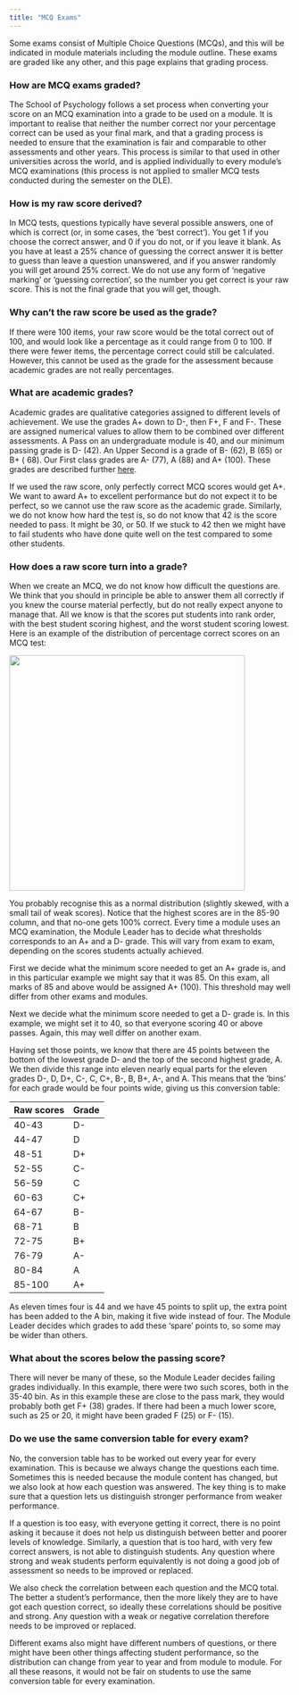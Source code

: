```yaml
---
title: "MCQ Exams"
---
```


Some exams consist of Multiple Choice Questions (MCQs), and this will be indicated in module materials including the module outline. These exams are graded like any other, and this page explains that grading process.

### How are MCQ exams graded?

The School of Psychology follows a set process when converting your score on an MCQ examination into a grade to be used on a module. It is important to realise that neither the number correct nor your percentage correct can be used as your final mark, and that a grading process is needed to ensure that the examination is fair and comparable to other assessments and other years. This process is similar to that used in other universities across the world, and is applied individually to every module's MCQ examinations (this process is not applied to smaller MCQ tests conducted during the semester on the DLE).

### How is my raw score derived?

In MCQ tests, questions typically have several possible answers, one of which is correct (or, in some cases, the 'best correct'). You get 1 if you choose the correct answer, and 0 if you do not, or if you leave it blank. As you have at least a 25% chance of guessing the correct answer it is better to guess than leave a question unanswered, and if you answer randomly you will get around 25% correct. We do not use any form of 'negative marking' or 'guessing correction', so the number you get correct is your raw score. This is not the final grade that you will get, though.

### Why can't the raw score be used as the grade?

If there were 100 items, your raw score would be the total correct out of 100, and would look like a percentage as it could range from 0 to 100. If there were fewer items, the percentage correct could still be calculated. However, this cannot be used as the grade for the assessment because academic grades are not really percentages.

### What are academic grades?

Academic grades are qualitative categories assigned to different levels of achievement. We use the grades A+ down to D-, then F+, F and F-. These are assigned numerical values to allow them to be combined over different assessments. A Pass on an undergraduate module is 40, and our minimum passing grade is D- (42). An Upper Second is a grade of B- (62), B (65) or B+ ( 68). Our First class grades are A- (77), A (88) and A+ (100). These grades are described further [here](https://plymouthpsychology.github.io/handbooks/marks.html).

If we used the raw score, only perfectly correct MCQ scores would get A+. We want to award A+ to excellent performance but do not expect it to be perfect, so we cannot use the raw score as the academic grade. Similarly, we do not know how hard the test is, so do not know that 42 is the score needed to pass. It might be 30, or 50. If we stuck to 42 then we might have to fail students who have done quite well on the test compared to some other students.

### How does a raw score turn into a grade?

When we create an MCQ, we do not know how difficult the questions are. We think that you should in principle be able to answer them all correctly if you knew the course material perfectly, but do not really expect anyone to manage that. All we know is that the scores put students into rank order, with the best student scoring highest, and the worst student scoring lowest. Here is an example of the distribution of percentage correct scores on an MCQ test:

![](images/distribution.jpg){width="422"}

You probably recognise this as a normal distribution (slightly skewed, with a small tail of weak scores). Notice that the highest scores are in the 85-90 column, and that no-one gets 100% correct. Every time a module uses an MCQ examination, the Module Leader has to decide what thresholds corresponds to an A+ and a D- grade. This will vary from exam to exam, depending on the scores students actually achieved.

First we decide what the minimum score needed to get an A+ grade is, and in this particular example we might say that it was 85. On this exam, all marks of 85 and above would be assigned A+ (100). This threshold may well differ from other exams and modules.

Next we decide what the minimum score needed to get a D- grade is. In this example, we might set it to 40, so that everyone scoring 40 or above passes. Again, this may well differ on another exam.

Having set those points, we know that there are 45 points between the bottom of the lowest grade D- and the top of the second highest grade, A. We then divide this range into eleven nearly equal parts for the eleven grades D-, D, D+, C-, C, C+, B-, B, B+, A-, and A. This means that the 'bins' for each grade would be four points wide, giving us this conversion table:

| Raw scores | Grade |
|------------|-------|
| 40-43      | D-    |
| 44-47      | D     |
| 48-51      | D+    |
| 52-55      | C-    |
| 56-59      | C     |
| 60-63      | C+    |
| 64-67      | B-    |
| 68-71      | B     |
| 72-75      | B+    |
| 76-79      | A-    |
| 80-84      | A     |
| 85-100     | A+    |

As eleven times four is 44 and we have 45 points to split up, the extra point has been added to the A bin, making it five wide instead of four. The Module Leader decides which grades to add these 'spare' points to, so some may be wider than others.

### What about the scores below the passing score?

There will never be many of these, so the Module Leader decides failing grades individually. In this example, there were two such scores, both in the 35-40 bin. As in this example these are close to the pass mark, they would probably both get F+ (38) grades. If there had been a much lower score, such as 25 or 20, it might have been graded F (25) or F- (15).

### Do we use the same conversion table for every exam?

No, the conversion table has to be worked out every year for every examination. This is because we always change the questions each time. Sometimes this is needed because the module content has changed, but we also look at how each question was answered. The key thing is to make sure that a question lets us distinguish stronger performance from weaker performance.

If a question is too easy, with everyone getting it correct, there is no point asking it because it does not help us distinguish between better and poorer levels of knowledge. Similarly, a question that is too hard, with very few correct answers, is not able to distinguish students. Any question where strong and weak students perform equivalently is not doing a good job of assessment so needs to be improved or replaced.

We also check the correlation between each question and the MCQ total. The better a student's performance, then the more likely they are to have got each question correct, so ideally these correlations should be positive and strong. Any question with a weak or negative correlation therefore needs to be improved or replaced.

Different exams also might have different numbers of questions, or there might have been other things affecting student performance, so the distribution can change from year to year and from module to module. For all these reasons, it would not be fair on students to use the same conversion table for every examination.
